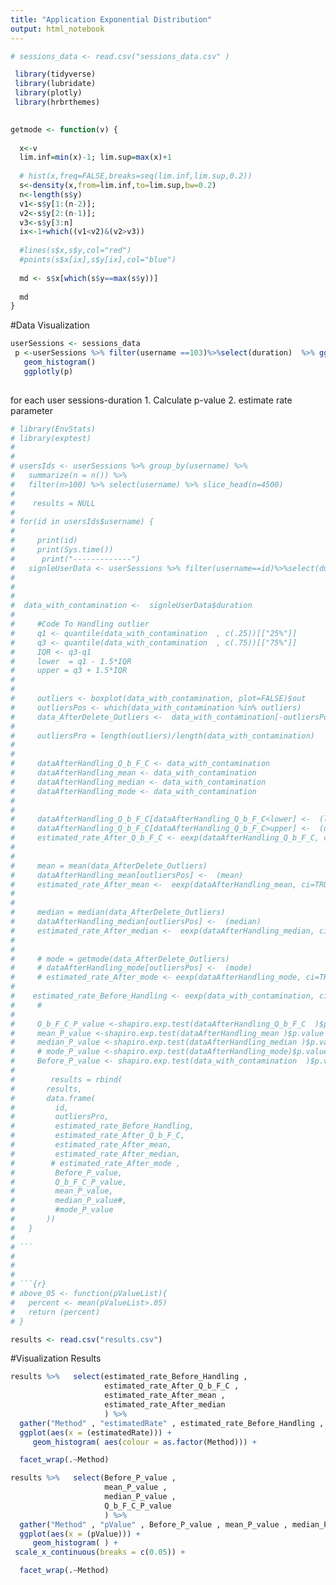 ```yaml
---
title: "Application Exponential Distribution"
output: html_notebook
---
```

 
```r

# sessions_data <- read.csv("sessions_data.csv" )

```

```r
 library(tidyverse)  
 library(lubridate)
 library(plotly)
 library(hrbrthemes)
 


```

```r
getmode <- function(v) {
  
  x<-v
  lim.inf=min(x)-1; lim.sup=max(x)+1
  
  # hist(x,freq=FALSE,breaks=seq(lim.inf,lim.sup,0.2))
  s<-density(x,from=lim.inf,to=lim.sup,bw=0.2)
  n<-length(s$y)
  v1<-s$y[1:(n-2)];
  v2<-s$y[2:(n-1)];
  v3<-s$y[3:n]
  ix<-1+which((v1<v2)&(v2>v3))
  
  #lines(s$x,s$y,col="red")
  #points(s$x[ix],s$y[ix],col="blue")
  
  md <- s$x[which(s$y==max(s$y))] 
  
  md
}

```


#Data Visualization

```r
userSessions <- sessions_data
 p <-userSessions %>% filter(username ==103)%>%select(duration)  %>% ggplot(aes(duration)) + 
   geom_histogram() 
   ggplotly(p)
   
```

for each user sessions-duration 
1. Calculate p-value
2. estimate rate parameter 

```r
# library(EnvStats)
# library(exptest)
# 
# 
# usersIds <- userSessions %>% group_by(username) %>%
#   summarize(n = n()) %>% 
#   filter(n>100) %>% select(username) %>% slice_head(n=4500)
# 
#    results = NULL
#   
# for(id in usersIds$username) {
# 
#     print(id)
#     print(Sys.time())
#      print("-------------")
#   signleUserData <- userSessions %>% filter(username==id)%>%select(duration)
#   
#  
# 
#  data_with_contamination <-  signleUserData$duration
#      
#     #Code To Handling outlier 
#     q1 <- quantile(data_with_contamination  , c(.25))[["25%"]]
#     q3 <- quantile(data_with_contamination  , c(.75))[["75%"]]
#     IQR <- q3-q1
#     lower  = q1 - 1.5*IQR
#     upper = q3 + 1.5*IQR
#     
#     
#     outliers <- boxplot(data_with_contamination, plot=FALSE)$out
#     outliersPos <- which(data_with_contamination %in% outliers)
#     data_AfterDelete_Outliers <-  data_with_contamination[-outliersPos]
#     
#     outliersPro = length(outliers)/length(data_with_contamination)
#     
#     
#     dataAfterHandling_Q_b_F_C <- data_with_contamination
#     dataAfterHandling_mean <- data_with_contamination
#     dataAfterHandling_median <- data_with_contamination
#     dataAfterHandling_mode <- data_with_contamination
#     
#     
#     dataAfterHandling_Q_b_F_C[dataAfterHandling_Q_b_F_C<lower] <-  (lower)
#     dataAfterHandling_Q_b_F_C[dataAfterHandling_Q_b_F_C>upper] <-  (upper)
#     estimated_rate_After_Q_b_F_C <- eexp(dataAfterHandling_Q_b_F_C, ci=TRUE, conf = 0.95)$parameters[["rate"]]
#     
#     
#     mean = mean(data_AfterDelete_Outliers)
#     dataAfterHandling_mean[outliersPos] <-  (mean)
#     estimated_rate_After_mean <-  eexp(dataAfterHandling_mean, ci=TRUE, conf = 0.95)$parameters[["rate"]]
#     
#     
#     median = median(data_AfterDelete_Outliers)
#     dataAfterHandling_median[outliersPos] <-  (median)
#     estimated_rate_After_median <-  eexp(dataAfterHandling_median, ci=TRUE, conf = 0.95)$parameters[["rate"]]
#     
#     
#     # mode = getmode(data_AfterDelete_Outliers)
#     # dataAfterHandling_mode[outliersPos] <-  (mode) 
#     # estimated_rate_After_mode <- eexp(dataAfterHandling_mode, ci=TRUE, conf = 0.95)$parameters[["rate"]]
#     
#    estimated_rate_Before_Handling <- eexp(data_with_contamination, ci=TRUE, conf = 0.95)$parameters[["rate"]]
#     # 
#     
#     Q_b_F_C_P_value <-shapiro.exp.test(dataAfterHandling_Q_b_F_C  )$p.value
#     mean_P_value <-shapiro.exp.test(dataAfterHandling_mean )$p.value
#     median_P_value <-shapiro.exp.test(dataAfterHandling_median )$p.value
#     # mode_P_value <-shapiro.exp.test(dataAfterHandling_mode)$p.value
#     Before_P_value <- shapiro.exp.test(data_with_contamination  )$p.value
#       
#        results = rbind(
#       results,
#       data.frame(
#         id,
#         outliersPro,
#         estimated_rate_Before_Handling,
#         estimated_rate_After_Q_b_F_C,
#         estimated_rate_After_mean,
#         estimated_rate_After_median,
#        # estimated_rate_After_mode ,
#         Before_P_value,
#         Q_b_F_C_P_value,
#         mean_P_value,
#         median_P_value#,
#         #mode_P_value
#       ))
#   }
#   
# ```
# 
# 
# 
# ```{r}
# above_05 <- function(pValueList){
#   percent <- mean(pValueList>.05)
#   return (percent)
# }

```

```r
results <- read.csv("results.csv")
```


#Visualization Results 
```r
results %>%   select(estimated_rate_Before_Handling , 
                     estimated_rate_After_Q_b_F_C , 
                     estimated_rate_After_mean , 
                     estimated_rate_After_median 
                     ) %>% 
  gather("Method" , "estimatedRate" , estimated_rate_Before_Handling , estimated_rate_After_Q_b_F_C , estimated_rate_After_mean ,estimated_rate_After_median  ) %>% 
  ggplot(aes(x = (estimatedRate))) + 
     geom_histogram( aes(colour = as.factor(Method))) + 

  facet_wrap(.~Method)


```


```r

results %>%   select(Before_P_value , 
                     mean_P_value , 
                     median_P_value , 
                     Q_b_F_C_P_value 
                     ) %>% 
  gather("Method" , "pValue" , Before_P_value , mean_P_value , median_P_value ,Q_b_F_C_P_value  ) %>% 
  ggplot(aes(x = (pValue))) + 
     geom_histogram( ) + 
 scale_x_continuous(breaks = c(0.05)) +

  facet_wrap(.~Method)
```


